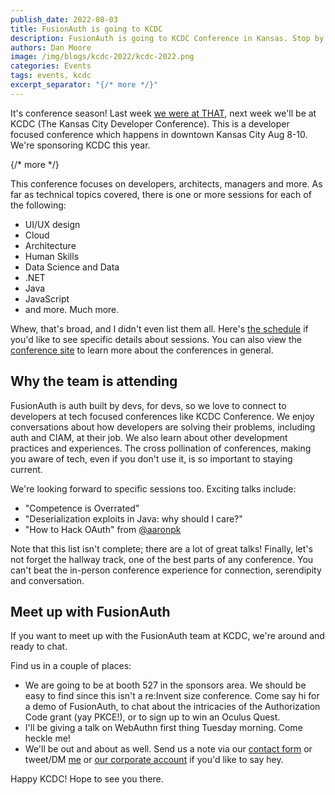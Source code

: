 ```yaml
---
publish_date: 2022-08-03 
title: FusionAuth is going to KCDC
description: FusionAuth is going to KCDC Conference in Kansas. Stop by and see us!
authors: Dan Moore
image: /img/blogs/kcdc-2022/kcdc-2022.png
categories: Events
tags: events, kcdc
excerpt_separator: "{/* more */}"
---
```


It's conference season! Last week [we were at THAT](/blog/2022/07/25/see-you-at-that-conference), next week we'll be at KCDC (The Kansas City Developer Conference). This is a developer focused conference which happens in downtown Kansas City Aug 8-10. We're sponsoring KCDC this year.

{/* more */}

This conference focuses on developers, architects, managers and more. As far as technical topics covered, there is one or more sessions for each of the following:

* UI/UX design
* Cloud
* Architecture
* Human Skills
* Data Science and Data
* .NET
* Java
* JavaScript
* and more. Much more.

Whew, that's broad, and I didn't even list them all. Here's [the schedule](https://www.kcdc.info/sessions) if you'd like to see specific details about sessions. You can also view the [conference site](https://www.kcdc.info/) to learn more about the conferences in general.

## Why the team is attending

FusionAuth is auth built by devs, for devs, so we love to connect to developers at tech focused conferences like KCDC Conference. We enjoy conversations about how developers are solving their problems, including auth and CIAM, at their job. We also learn about other development practices and experiences. The cross pollination of conferences, making you aware of tech, even if you don't use it, is so important to staying current.

We're looking forward to specific sessions too. Exciting talks include:

* "Competence is Overrated"
* "Deserialization exploits in Java: why should I care?" 
* "How to Hack OAuth" from [@aaronpk](https://twitter.com/aaronpk/) 

Note that this list isn't complete; there are a lot of great talks! Finally, let's not forget the hallway track, one of the best parts of any conference. You can't beat the in-person conference experience for connection, serendipity and conversation.

## Meet up with FusionAuth

If you want to meet up with the FusionAuth team at KCDC, we're around and ready to chat.

Find us in a couple of places:

* We are going to be at booth 527 in the sponsors area. We should be easy to find since this isn't a re:Invent size conference. Come say hi for a demo of FusionAuth, to chat about the intricacies of the Authorization Code grant (yay PKCE!), or to sign up to win an Oculus Quest.
* I'll be giving a talk on WebAuthn first thing Tuesday morning. Come heckle me!
* We'll be out and about as well. Send us a note via our [contact form](/contact) or tweet/DM [me](https://twitter.com/mooreds) or [our corporate account](https://twitter.com/fusionauth) if you'd like to say hey.

Happy KCDC! Hope to see you there.
